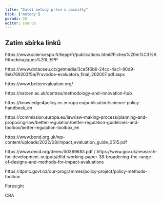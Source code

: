 ```yaml
---
title: "Další metody práce s poznatky"
blok: ['metody']
poradi: 30
editor: source
---
```


## Zatím sbírka linků

https://www.sciencespo.fr/liepp/fr/publications.html#Fiches%20m%C3%A9thodologiques%20LIEPP

https://www.dotaceeu.cz/getmedia/3ce5f6b9-24cc-4ac1-80d9-9eb769203f5a/Pruvodce-evaluatora_final_202007.pdf.aspx

https://www.betterevaluation.org/

https://natcen.ac.uk/centres/methodology-and-innovation-hub

https://knowledge4policy.ec.europa.eu/publication/science-policy-handbook_en

https://commission.europa.eu/law/law-making-process/planning-and-proposing-law/better-regulation/better-regulation-guidelines-and-toolbox/better-regulation-toolbox_en 

https://www.bond.org.uk/wp-content/uploads/2022/08/impact_evaluation_guide_0515.pdf 

https://www.oecd.org/derec/50399683.pdf / https://www.gov.uk/research-for-development-outputs/dfid-working-paper-38-broadening-the-range-of-designs-and-methods-for-impact-evaluations

https://dpmc.govt.nz/our-programmes/policy-project/policy-methods-toolbox

Foresight

CBA
